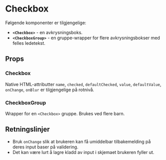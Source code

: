 
<Meta of={CheckboxStories} />

# Checkbox

<ComponentLinkRow
  docsHref="https://design.domstol.no/987b33f71/p/90d68f-checkbox/b/939219"
  figmaHref="https://www.figma.com/file/ewqSDmkgqDQ5PyOsRp4V5b/?node-id=155%3A38"
  githubHref="https://github.com/domstolene/designsystem/tree/main/packages/components/src/components/Checkbox"
  storybookHref="https://domstolene.github.io/designsystem/?path=/story/dds-components-checkbox--default"
  withBottomSpacing
/>

Følgende komponenter er tilgjengelige:

- **`<Checkbox>`** - en avkrysningsboks.
- **`<CheckboxGroup>`** - en gruppe-wrapper for flere avkrysningsbokser med felles ledetekst.

## Props

### Checkbox

<Canvas of={CheckboxStories.Default} sourceState="shown" />
<Controls of={CheckboxStories.Default} />

Native HTML-attributter `name`, `checked`, `defaultChecked`, `value`, `defaultValue`, `onChange`, `onBlur` er tilgjengelige på rotnivå.

### CheckboxGroup

Wrapper for en `<Checkbox>` gruppe. Brukes ved flere barn.

<Canvas of={CheckboxGroupStories.Default} sourceState="shown" />
<Controls of={CheckboxGroupStories.Default} />

## Retningslinjer

- Bruk `onChange` slik at brukeren kan få umiddelbar tilbakemelding på deres
  input baser på validering.
- Det kan være lurt å lagre kladd av input i skjemaet brukeren fyller ut.
